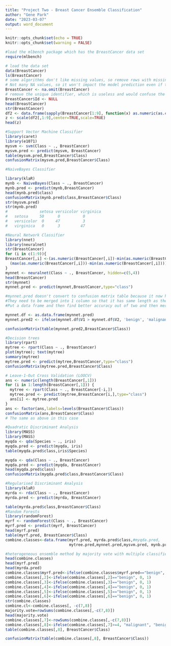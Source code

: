 ---
title: "Project Two - Breast Cancer Ensemble Classification"
author: "Gene Park"
date: "2023-03-07"
output: word_document
---

```{r setup, include=FALSE}
knitr::opts_chunk$set(echo = TRUE)
knitr::opts_chunk$set(warning = FALSE)
```

```{r}
#load the mlbench package which has the BreastCancer data set
require(mlbench)

# load the data set
data(BreastCancer)
ls(BreastCancer)
# some algorithms don't like missing values, so remove rows with missing values
# Not many NA values, so it won't impact the model prediction even if they are omitted.
BreastCancer <- na.omit(BreastCancer) 
# remove the unique identifier, which is useless and would confuse the machine learning algorithms
BreastCancer$Id <- NULL 
head(BreastCancer)
str(BreastCancer)
df2 <- data.frame(sapply(BreastCancer[1:9], function(x) as.numeric(as.character(x))))
z <- scale(df2[,1:9],center=TRUE,scale=TRUE)
head(z)
```


```{r}
#Support Vector Machine Classifier
library(caret)
library(e1071)
mysvm <- svm(Class ~ ., BreastCancer)
mysvm.pred <- predict(mysvm, BreastCancer)
table(mysvm.pred,BreastCancer$Class)
confusionMatrix(mysvm.pred,BreastCancer$Class)
```


```{r}
#NaiveBayes Classifier

library(klaR)
mynb <- NaiveBayes(Class ~ ., BreastCancer)
mynb.pred <- predict(mynb,BreastCancer)
head(mynb.pred$class)
confusionMatrix(mynb.pred$class,BreastCancer$Class)
str(mysvm.pred)
str(mynb.pred)
#              setosa versicolor virginica
#   setosa     50      0          0
#   versicolor  0     47          3
#   virginica   0      3         47
```



```{r}
#Neural Network Classifier
library(nnet)
library(neuralnet)
str(BreastCancer)
for (i in c(1:9)){
BreastCancer[,i] <-(as.numeric(BreastCancer[,i])-min(as.numeric(BreastCancer[,i]))) /
  (max(as.numeric(BreastCancer[,i]))-min(as.numeric(BreastCancer[,i])))
}
mynnet <- neuralnet(Class ~ ., BreastCancer, hidden=c(5,4))
head(BreastCancer)
str(mynnet)
mynnet.pred <- predict(mynnet,BreastCancer,type="class")

#mynnet.pred doesn't convert to confusion matrix table because it now has two values 'v1' and 'v2'.
#They need to be merged into 1 column so that it has same length as the validation set.
#Put a data frame and then find better accuracy out of two and then merge it with better value.

mynnet.df <- as.data.frame(mynnet.pred)
mynnet.pred2 <- ifelse(mynnet.df$V1 > mynnet.df$V2, 'benign', 'malignant')

confusionMatrix(table(mynnet.pred2,BreastCancer$Class))
```



```{r}

#Decision trees
library(rpart)
mytree <- rpart(Class ~ ., BreastCancer)
plot(mytree); text(mytree) 
summary(mytree)
mytree.pred <- predict(mytree,BreastCancer,type="class")
confusionMatrix(mytree.pred,BreastCancer$Class)
```


```{r}
# Leave-1-Out Cross Validation (LOOCV)
ans <- numeric(length(BreastCancer[,1]))
for (i in 1:length(BreastCancer[,1])) {
  mytree <- rpart(Class ~ ., BreastCancer[-i,])
  mytree.pred <- predict(mytree,BreastCancer[i,],type="class")
  ans[i] <- mytree.pred
}
ans <- factor(ans,labels=levels(BreastCancer$Class))
confusionMatrix(ans,BreastCancer$Class)
# The same as above in this case
```


```{r}
#Quadratic Discriminant Analysis
library(MASS)
library(MASS)
myqda <- qda(Species ~ ., iris)
myqda.pred <- predict(myqda, iris)
table(myqda.pred$class,iris$Species)

myqda <- qda(Class ~ ., BreastCancer)
myqda.pred <- predict(myqda, BreastCancer)
head(myqda.pred$class)
confusionMatrix(myqda.pred$class,BreastCancer$Class)
```



```{r}
#Regularised Discriminant Analysis
library(klaR)
myrda <- rda(Class ~ ., BreastCancer)
myrda.pred <- predict(myrda, BreastCancer)

table(myrda.pred$class,BreastCancer$Class)
#Random Forests
library(randomForest)
myrf <- randomForest(Class ~ ., BreastCancer)
myrf.pred <- predict(myrf, BreastCancer)
head(myrf.pred)
table(myrf.pred, BreastCancer$Class)
combine.classes<-data.frame(myrf.pred, myrda.pred$class,#myqda.pred, 
                            mytree.pred,mynnet.pred,mysvm.pred, mynb.pred$class)
```


```{r}
#heterogeneous ensemble method by majority vote with multiple classifiers 
head(combine.classes)
head(myrf.pred)
head(myrda.pred)
combine.classes$myrf.pred<-ifelse(combine.classes$myrf.pred=="benign", 0, 1)
combine.classes[,2]<-ifelse(combine.classes[,2]=="benign", 0, 1)
combine.classes[,3]<-ifelse(combine.classes[,3]=="benign", 0, 1)
combine.classes[,4]<-ifelse(combine.classes[,4]=="benign", 0, 1)
combine.classes[,5]<-ifelse(combine.classes[,5]=="benign", 0, 1)
combine.classes[,6]<-ifelse(combine.classes[,6]=="benign", 0, 1)
str(combine.classes)
combine.cl<-combine.classes[, -c(7,8)]
majority.vote=rowSums(combine.classes[,-c(7,8)])
head(majority.vote)
combine.classes[,7]<-rowSums(combine.classes[,-c(7,8)])
combine.classes[,8]<-ifelse(combine.classes[,7]>=4, "malignant", "benign")
table(combine.classes[,8], BreastCancer$Class)

confusionMatrix(table(combine.classes[,8], BreastCancer$Class))
```

